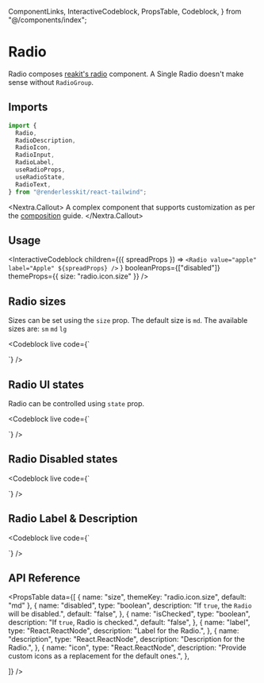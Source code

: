   ComponentLinks,
  InteractiveCodeblock,
  PropsTable,
  Codeblock,
} from "@/components/index";

# Radio

Radio composes [reakit's radio](https://reakit.io/docs/radio/) component. A
Single Radio doesn't make sense without `RadioGroup`.

<ComponentLinks github="radio" theme="radio" story="forms-radio" />

## Imports

```js
import {
  Radio,
  RadioDescription,
  RadioIcon,
  RadioInput,
  RadioLabel,
  useRadioProps,
  useRadioState,
  RadioText,
} from "@renderlesskit/react-tailwind";
```

<Nextra.Callout>
  A complex component that supports customization as per the
  [composition](/docs/composition) guide.
</Nextra.Callout>

## Usage

<InteractiveCodeblock
  children={({ spreadProps }) =>
    `<Radio value="apple" label="Apple" ${spreadProps} />`
  }
  booleanProps={["disabled"]}
  themeProps={{ size: "radio.icon.size" }}
/>

## Radio sizes

Sizes can be set using the `size` prop. The default size is `md`. The available
sizes are: `sm` `md` `lg`

<Codeblock
  live
  code={`
<div className="inline-flex flex-col space-y-2">
  <Radio value="apple" label="Apple" size="sm" />
  <Radio value="apple" label="Apple" size="md" />
  <Radio value="apple" label="Apple"size="lg" />
</div>
`}
/>

## Radio UI states

Radio can be controlled using `state` prop.

<Codeblock
  live
  code={`
<div className="inline-flex flex-col space-y-2">
  <Radio size="md" value="apple" label="Apple" />
  <Radio size="md" value="apple" label="Apple" state="apple" />
</div>
`}
/>

## Radio Disabled states

<Codeblock
  live
  code={`
<div className="inline-flex flex-col space-y-2">
  <Radio size="md" value="apple" label="Apple" disabled />
  <Radio size="md" value="apple" label="Apple" state="apple" disabled />
</div>
`}
/>

## Radio Label & Description

<Codeblock
  live
  code={`
<div className="inline-flex flex-col space-y-2 w-72">
  <Radio size="md" value="apple" label="Apple" />
  <Radio size="md" value="apple" label="Used when the Radio is selected and will use its value for the form submission." />
  <Radio size="md" value="apple" label="Apple" description="Used when the Radio is selected and will use its value for the form submission." />
</div>
`}
/>

## API Reference

<PropsTable
  data={[
    { name: "size", themeKey: "radio.icon.size", default: "md" },
    {
      name: "disabled",
      type: "boolean",
      description: "If `true`, the `Radio` will be disabled.",
      default: "false",
    },
    {
      name: "isChecked",
      type: "boolean",
      description: "If `true`, Radio is checked.",
      default: "false",
    },
    {
      name: "label",
      type: "React.ReactNode",
      description: "Label for the Radio.",
    },
    {
      name: "description",
      type: "React.ReactNode",
      description: "Description for the Radio.",
    },
    {
      name: "icon",
      type: "React.ReactNode",
      description: "Provide custom icons as a replacement for the default ones.",
    },

]} />
